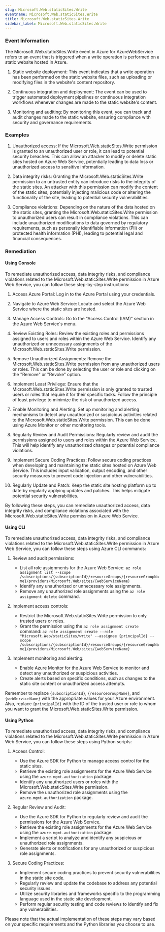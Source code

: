 ```yaml
--- 
slug: Microsoft.Web.staticSites.Write
eventname: Microsoft.Web.staticSites.Write
title: Microsoft.Web.staticSites.Write
sidebar_label: Microsoft.Web.staticSites.Write
---
```

                       
### Event Information

The Microsoft.Web.staticSites.Write event in Azure for AzureWebService refers to an event that is triggered when a write operation is performed on a static website hosted in Azure. 

1. Static website deployment: This event indicates that a write operation has been performed on the static website files, such as uploading or modifying files in the website's content repository.

2. Continuous integration and deployment: The event can be used to trigger automated deployment pipelines or continuous integration workflows whenever changes are made to the static website's content.

3. Monitoring and auditing: By monitoring this event, you can track and audit changes made to the static website, ensuring compliance with security and governance requirements.


### Examples

1. Unauthorized access: If the Microsoft.Web.staticSites.Write permission is granted to an unauthorized user or role, it can lead to potential security breaches. This can allow an attacker to modify or delete static sites hosted on Azure Web Service, potentially leading to data loss or unauthorized access to sensitive information.

2. Data integrity risks: Granting the Microsoft.Web.staticSites.Write permission to an untrusted entity can introduce risks to the integrity of the static sites. An attacker with this permission can modify the content of the static sites, potentially injecting malicious code or altering the functionality of the site, leading to potential security vulnerabilities.

3. Compliance violations: Depending on the nature of the data hosted on the static sites, granting the Microsoft.Web.staticSites.Write permission to unauthorized users can result in compliance violations. This can include unauthorized modifications to data governed by regulatory requirements, such as personally identifiable information (PII) or protected health information (PHI), leading to potential legal and financial consequences.

### Remediation

#### Using Console

To remediate unauthorized access, data integrity risks, and compliance violations related to the Microsoft.Web.staticSites.Write permission in Azure Web Service, you can follow these step-by-step instructions:

1. Access Azure Portal: Log in to the Azure Portal using your credentials.

2. Navigate to Azure Web Service: Locate and select the Azure Web Service where the static sites are hosted.

3. Manage Access Controls: Go to the "Access Control (IAM)" section in the Azure Web Service's menu.

4. Review Existing Roles: Review the existing roles and permissions assigned to users and roles within the Azure Web Service. Identify any unauthorized or unnecessary assignments of the Microsoft.Web.staticSites.Write permission.

5. Remove Unauthorized Assignments: Remove the Microsoft.Web.staticSites.Write permission from any unauthorized users or roles. This can be done by selecting the user or role and clicking on the "Remove" or "Revoke" option.

6. Implement Least Privilege: Ensure that the Microsoft.Web.staticSites.Write permission is only granted to trusted users or roles that require it for their specific tasks. Follow the principle of least privilege to minimize the risk of unauthorized access.

7. Enable Monitoring and Alerting: Set up monitoring and alerting mechanisms to detect any unauthorized or suspicious activities related to the Microsoft.Web.staticSites.Write permission. This can be done using Azure Monitor or other monitoring tools.

8. Regularly Review and Audit Permissions: Regularly review and audit the permissions assigned to users and roles within the Azure Web Service. This will help identify any unauthorized changes or potential compliance violations.

9. Implement Secure Coding Practices: Follow secure coding practices when developing and maintaining the static sites hosted on Azure Web Service. This includes input validation, output encoding, and other security measures to prevent code injection and other vulnerabilities.

10. Regularly Update and Patch: Keep the static site hosting platform up to date by regularly applying updates and patches. This helps mitigate potential security vulnerabilities.

By following these steps, you can remediate unauthorized access, data integrity risks, and compliance violations associated with the Microsoft.Web.staticSites.Write permission in Azure Web Service.

#### Using CLI

To remediate unauthorized access, data integrity risks, and compliance violations related to the Microsoft.Web.staticSites.Write permission in Azure Web Service, you can follow these steps using Azure CLI commands:

1. Review and audit permissions:
   - List all role assignments for the Azure Web Service:
     `az role assignment list --scope /subscriptions/{subscriptionId}/resourceGroups/{resourceGroupName}/providers/Microsoft.Web/sites/{webServiceName}`
   - Identify any unauthorized or unnecessary role assignments.
   - Remove any unauthorized role assignments using the `az role assignment delete` command.

2. Implement access controls:
   - Restrict the Microsoft.Web.staticSites.Write permission to only trusted users or roles.
   - Grant the permission using the `az role assignment create` command:
     `az role assignment create --role "Microsoft.Web/staticSites/write" --assignee {principalId} --scope /subscriptions/{subscriptionId}/resourceGroups/{resourceGroupName}/providers/Microsoft.Web/sites/{webServiceName}`

3. Implement monitoring and alerting:
   - Enable Azure Monitor for the Azure Web Service to monitor and detect any unauthorized or suspicious activities.
   - Create alerts based on specific conditions, such as changes to the static site content or unauthorized access attempts.

Remember to replace `{subscriptionId}`, `{resourceGroupName}`, and `{webServiceName}` with the appropriate values for your Azure environment. Also, replace `{principalId}` with the ID of the trusted user or role to whom you want to grant the Microsoft.Web.staticSites.Write permission.

#### Using Python

To remediate unauthorized access, data integrity risks, and compliance violations related to the Microsoft.Web.staticSites.Write permission in Azure Web Service, you can follow these steps using Python scripts:

1. Access Control:
   - Use the Azure SDK for Python to manage access control for the static sites.
   - Retrieve the existing role assignments for the Azure Web Service using the `azure.mgmt.authorization` package.
   - Identify any unauthorized users or roles with the Microsoft.Web.staticSites.Write permission.
   - Remove the unauthorized role assignments using the `azure.mgmt.authorization` package.

2. Regular Review and Audit:
   - Use the Azure SDK for Python to regularly review and audit the permissions for the Azure Web Service.
   - Retrieve the existing role assignments for the Azure Web Service using the `azure.mgmt.authorization` package.
   - Implement a script to analyze and identify any suspicious or unauthorized role assignments.
   - Generate alerts or notifications for any unauthorized or suspicious role assignments.

3. Secure Coding Practices:
   - Implement secure coding practices to prevent security vulnerabilities in the static site code.
   - Regularly review and update the codebase to address any potential security issues.
   - Utilize security libraries and frameworks specific to the programming language used in the static site development.
   - Perform regular security testing and code reviews to identify and fix any vulnerabilities.

Please note that the actual implementation of these steps may vary based on your specific requirements and the Python libraries you choose to use.


 